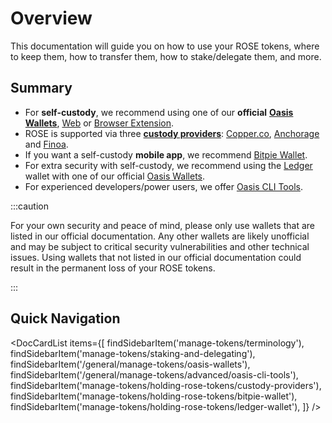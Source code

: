 
# Overview

This documentation will guide you on how to use your ROSE tokens, where to keep them, how to transfer them, how to stake/delegate them, and more.

## Summary

* For **self-custody**, we recommend using one of our **official** [**Oasis Wallets**](oasis-wallets/), [Web](oasis-wallets/web) or [Browser Extension](oasis-wallets/browser-extension).
* ROSE is supported via three [**custody providers**](holding-rose-tokens/custody-providers): [Copper.co](https://copper.co), [Anchorage](https://anchorage.com) and [Finoa](https://finoa.io).
* If you want a self-custody **mobile app**, we recommend [Bitpie Wallet](holding-rose-tokens/bitpie-wallet).
* For extra security with self-custody, we recommend using the [Ledger](https://www.ledger.com) wallet with one of our official [Oasis Wallets](oasis-wallets/).
* For experienced developers/power users, we offer [Oasis CLI Tools](advanced/oasis-cli-tools/).

:::caution

For your own security and peace of mind, please only use wallets that are listed in our official documentation. Any other wallets are likely unofficial and may be subject to critical security vulnerabilities and other technical issues. Using wallets that not listed in our official documentation could result in the permanent loss of your ROSE tokens.

:::

## Quick Navigation

<DocCardList items={[
    findSidebarItem('manage-tokens/terminology'),
    findSidebarItem('manage-tokens/staking-and-delegating'),
    findSidebarItem('/general/manage-tokens/oasis-wallets'),
    findSidebarItem('/general/manage-tokens/advanced/oasis-cli-tools'),
    findSidebarItem('manage-tokens/holding-rose-tokens/custody-providers'),
    findSidebarItem('manage-tokens/holding-rose-tokens/bitpie-wallet'),
    findSidebarItem('manage-tokens/holding-rose-tokens/ledger-wallet'),
]} />
